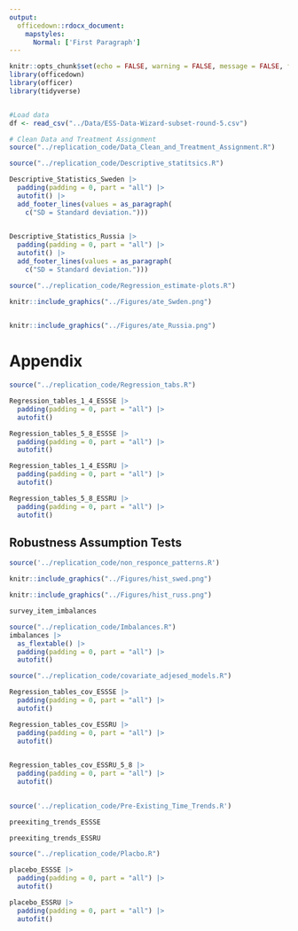 ```yaml
---
output: 
  officedown::rdocx_document:
    mapstyles:
      Normal: ['First Paragraph']
---
```


```r
knitr::opts_chunk$set(echo = FALSE, warning = FALSE, message = FALSE, fig.cap = TRUE)
library(officedown)
library(officer)
library(tidyverse)


#Load data
df <- read_csv("../Data/ESS-Data-Wizard-subset-round-5.csv")

# Clean Data and Treatment Assignment
source("../replication_code/Data_Clean_and_Treatment_Assignment.R")
```

```r
source("../replication_code/Descriptive_statitsics.R")
```

```r
Descriptive_Statistics_Sweden |>
  padding(padding = 0, part = "all") |>
  autofit() |>
  add_footer_lines(values = as_paragraph(
    c("SD = Standard deviation.")))
  
```

\newpage

```r
Descriptive_Statistics_Russia |> 
  padding(padding = 0, part = "all") |>
  autofit() |>
  add_footer_lines(values = as_paragraph(
    c("SD = Standard deviation.")))
```

\newpage

```r
source("../replication_code/Regression_estimate-plots.R")
```

```r
knitr::include_graphics("../Figures/ate_Swden.png")
  
```


\newpage

```r
knitr::include_graphics("../Figures/ate_Russia.png")
```

\newpage

# Appendix

\newpage

```r
source("../replication_code/Regression_tabs.R")
```

```r
Regression_tables_1_4_ESSSE |>
  padding(padding = 0, part = "all") |>
  autofit()
```

\newpage

```r
Regression_tables_5_8_ESSSE |>
  padding(padding = 0, part = "all") |>
  autofit()
```

\newpage

```r
Regression_tables_1_4_ESSRU |>
  padding(padding = 0, part = "all") |>
  autofit()
```

\newpage

```r
Regression_tables_5_8_ESSRU |>
  padding(padding = 0, part = "all") |>
  autofit()
```

\newpage

## Robustness Assumption Tests

\newpage

```r
source('../replication_code/non_responce_patterns.R')
```

```r
knitr::include_graphics("../Figures/hist_swed.png") 
```



\newpage

```r
knitr::include_graphics("../Figures/hist_russ.png")
```

<!---BLOCK_LANDSCAPE_START--->


```r
survey_item_imbalances

```

<!---BLOCK_LANDSCAPE_STOP--->

```r
source("../replication_code/Imbalances.R")
imbalances |>
  as_flextable() |> 
  padding(padding = 0, part = "all") |>
  autofit()
```

\newpage

```r
source("../replication_code/covariate_adjesed_models.R")
```

```r
Regression_tables_cov_ESSSE |>
  padding(padding = 0, part = "all") |>
  autofit()
```

\newpage

```r
Regression_tables_cov_ESSRU |> 
  padding(padding = 0, part = "all") |>
  autofit()
  
```

\newpage

```r
Regression_tables_cov_ESSRU_5_8 |> 
  padding(padding = 0, part = "all") |>
  autofit()
  
```

```r
source('../replication_code/Pre-Existing_Time_Trends.R')
```

\newpage

```r
preexiting_trends_ESSSE
```

\newpage

```r
preexiting_trends_ESSRU 
```

```r
source("../replication_code/Placbo.R")
```

\newpage

```r
placebo_ESSSE |>
  padding(padding = 0, part = "all") |>
  autofit() 
```

\newpage

```r
placebo_ESSRU |>
  padding(padding = 0, part = "all") |>
  autofit() 
```
